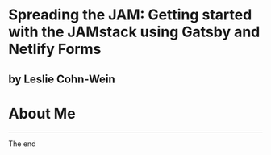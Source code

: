 
# Spreading the JAM: Getting started with the JAMstack using Gatsby and Netlify Forms
by Leslie Cohn-Wein
---
# About Me
---
The end 